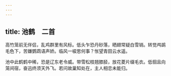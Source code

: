 ```yaml
---
---
---
```

title: 池鹤　二首
---



高竹笼前无伴侣，乱鸡群里有风标。低头乍恐丹砂落，晒翅常疑白雪销。转觉鸬鹚毛色下，苦嫌鹦鹉语声娇。临风一唳思何事？怅望青田云水遥。

池中此鹤鹤中稀，恐是辽东老令威。带雪松枝翘膝胫，放花菱片缀毛衣。低徊且向笼间宿，奋迅终须天外飞。若问故巢知处在，主人相恋未能归。
